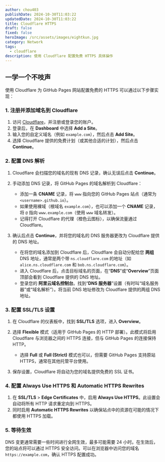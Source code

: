 ```yaml
---
author: chou403
publishDate: 2024-10-30T11:03:22
updatedDate: 2024-10-30T11:03:22
title: Cloudflare HTTPS
draft: false
fixed: false
heroImage: /src/assets/images/eightkun.jpg
category: Network
tags:
  - cloudflare
description: 使用 Cloudflare 配置免费 HTTPS 具体操作
---
```


## 一学一个不吱声

使用 Cloudflare 为 GitHub Pages 网站配置免费的 HTTPS 可以通过以下步骤实现：

### 1. 注册并添加域名到 Cloudflare

1. 访问 [Cloudflare](https://www.cloudflare.com/)，并注册或登录您的账户。
2. 登录后，在 **Dashboard** 中选择 **Add a Site**。
3. 输入您的自定义域名（例如 `example.com`），然后点击 **Add Site**。
4. 选择 Cloudflare 提供的免费计划（或其他合适的计划），然后点击 **Continue**。

### 2. 配置 DNS 解析

1. Cloudflare 会扫描您的域名的现有 DNS 记录，确认无误后点击 **Continue**。
2. 手动添加 DNS 记录，将 GitHub Pages 的域名解析到 Cloudflare：

   - 添加一条 **CNAME** 记录，将 `www` 指向您的 GitHub Pages 站点（通常为 `<username>.github.io`）。
   - 如果使用裸域（根域名 `example.com`），也可以添加一个 **CNAME** 记录，将 `@` 指向 `www.example.com`（使用 `www` 域名转发）。
   - 记得打开 Cloudflare 的代理（橙色云图标），以确保流量通过 Cloudflare。

3. 确认后点击 **Continue**，并将您的域名的 DNS 服务器更改为 Cloudflare 提供的 DNS 地址。
   - 在将您的域名添加到 Cloudflare 后，Cloudflare 会自动分配给您 **两组** DNS 地址，通常是两个带 `ns.cloudflare.com` 的地址（如 `alice.ns.cloudflare.com` 和 `bob.ns.cloudflare.com`）。
   - 进入 Cloudflare 后，点击目标域名的页面，在“**DNS**”或“**Overview**”页面顶部会看到 Cloudflare 提供的 DNS 地址。
   - 登录您的 **阿里云域名控制台**。找到“**DNS 服务器**”设置（有时叫“域名服务器”或“域名解析”）。将当前 DNS 地址修改为 Cloudflare 提供的两组 DNS 地址。

### 3. 配置 SSL/TLS 设置

1. 在 Cloudflare 的仪表板中，找到 **SSL/TLS** 选项，进入 **Overview**。
2. 选择 **Flexible** 模式（适用于 GitHub Pages 的 HTTP 部署）。此模式将启用 Cloudflare 与浏览器之间的 HTTPS 连接，但与 GitHub Pages 的连接保持 HTTP。

   - 选择 **Full** 或 **Full (Strict)** 模式也可以，但需要 GitHub Pages 支持原站 HTTPS，通常在其他托管平台使用。

3. 保存设置，Cloudflare 将自动为您的域名提供免费的 SSL 证书。

### 4. 配置 **Always Use HTTPS** 和 **Automatic HTTPS Rewrites**

1. 在 **SSL/TLS** > **Edge Certificates** 中，启用 **Always Use HTTPS**。此设置会自动将所有 HTTP 请求重定向到 HTTPS。
2. 同时启用 **Automatic HTTPS Rewrites** 以确保站点中的资源在可能的情况下都使用 HTTPS 加载。

### 5. 等待生效

DNS 变更通常需要一些时间进行全网生效，最多可能需要 24 小时。在生效后，您的站点将可以通过 HTTPS 安全访问。可以在浏览器中访问您的域名 `https://example.com`，确认 HTTPS 配置成功。
